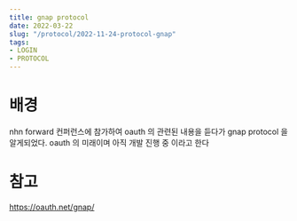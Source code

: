 ```yaml
---
title: gnap protocol
date: 2022-03-22
slug: "/protocol/2022-11-24-protocol-gnap"
tags:
- LOGIN
- PROTOCOL
---
```



# 배경
 nhn forward 컨퍼런스에 참가하여 oauth 의 관련된 내용을 듣다가
 gnap protocol 을 알게되었다.
 oauth 의 미래이며 아직 개발 진행 중 이라고 한다

# 참고
 https://oauth.net/gnap/
